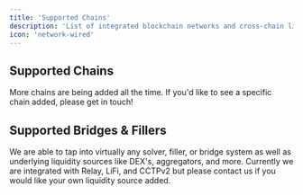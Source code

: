 ```yaml
---
title: 'Supported Chains'
description: 'List of integrated blockchain networks and cross-chain liquidity providers'
icon: 'network-wired'
---
```



## Supported Chains

<ChainsWithFeesPart2 env="all" id="complete-networks-table" />

More chains are being added all the time. If you'd like to see a specific chain added, please get in touch!


## Supported Bridges & Fillers

We are able to tap into virtually any solver, filler, or bridge system as well as underlying liquidity sources like DEX's, aggregators, and more. Currently we are integrated with Relay, LiFi, and CCTPv2 but please contact us if you would like your own liquidity source added.

